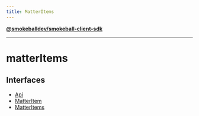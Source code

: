 ```yaml
---
title: MatterItems
---
```

[**@smokeballdev/smokeball-client-sdk**](../../../README.md)

***

# matterItems

## Interfaces

- [Api](interfaces/Api.md)
- [MatterItem](interfaces/MatterItem.md)
- [MatterItems](interfaces/MatterItems.md)
